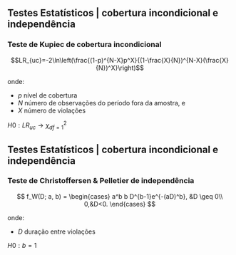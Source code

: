 ## Testes Estatísticos | cobertura incondicional e independência {.build .smaller}

### Teste de Kupiec de cobertura incondicional {.box-12 .outline .practical}

$$LR_{uc}=-2\ln\left(\frac{(1-p)^{N-X}p^X}{(1-\frac{X}{N})^{N-X}(\frac{X}{N})^X}\right)$$

onde:

- $p$ nível de cobertura 
- $N$ número de observações do período fora da amostra, e 
- $X$ número de violações

$H0: LR_{uc}\rightarrow \chi^2_{df=1}$

## Testes Estatísticos | cobertura incondicional e independência {.build .smaller}

### Teste de Christoffersen \& Pelletier de independência {.box-12 .outline .practical}

$$
f_W(D; a, b) = \begin{cases}
	                a^b b D^{b-1}e^{-(aD)^b}, &D \geq 0\\
	                0,&D<0.
	             \end{cases}
$$

onde:

- $D$ duração entre violações

$H0: b = 1$
